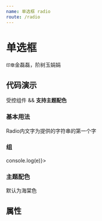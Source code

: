 ```yaml
---
name: 单选框 radio
route: /radio
---
```




# 单选框

`印章`金磊磊，阶树玉娟娟

## 代码演示

受控组件 && **支持主题配色**

### 基本用法

Radio内文字为提供的字符串的第一个字

<Playground>
  <Radio text='春色满园关不住' />
</Playground>

### 组

<Playground>
  <Radio.Group value={2} onChange={(e) => console.log(e)}>
    <Radio value={1} text='雾'/>
    <Radio value={2} text='雨'/>
    <Radio value={3} text='风' disabled/>
  </Radio.Group>
</Playground>

### 主题配色

默认为海棠色

<Playground>
  <Radio text='春'/>
  <Radio theme='primary' text='黛'/>
  <Radio theme='success' text='竹'/>
  <Radio theme='danger' text='胭'/>
  <Radio theme='huaqing' text='青'/>
  <Radio theme='muyun' text='暮'/>
</Playground>

## 属性

<PropsTable of={Radio} />
